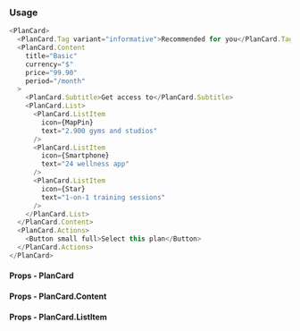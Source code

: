 ### Usage

```javascript type=expo
<PlanCard>
  <PlanCard.Tag variant="informative">Recommended for you</PlanCard.Tag>
  <PlanCard.Content
    title="Basic"
    currency="$"
    price="99.90"
    period="/month"
  >
    <PlanCard.Subtitle>Get access to</PlanCard.Subtitle>
    <PlanCard.List>
      <PlanCard.ListItem
        icon={MapPin}
        text="2.900 gyms and studios"
      />
      <PlanCard.ListItem
        icon={Smartphone}
        text="24 wellness app"
      />
      <PlanCard.ListItem
        icon={Star}
        text="1-on-1 training sessions"
      />
    </PlanCard.List>
  </PlanCard.Content>
  <PlanCard.Actions>
    <Button small full>Select this plan</Button>
  </PlanCard.Actions>
</PlanCard>
```

#### Props - PlanCard

<PropsTable component="PlanCard" platform="web" />

#### Props - PlanCard.Content

<PropsTable component="PlanCard.Content" platform="web" />

#### Props - PlanCard.ListItem

<PropsTable component="PlanCard.ListItem" platform="web" />
